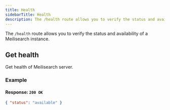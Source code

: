 ```yaml
---
title: Health
sidebarTitle: Health
description: The /health route allows you to verify the status and availability of a Meilisearch instance.
---
```




The `/health` route allows you to verify the status and availability of a Meilisearch instance.

## Get health

<RouteHighlighter method="GET" path="/health" />

Get health of Meilisearch server.

### Example

<CodeSamplesGetHealth1 />

#### Response: `200 OK`

```json
{ "status": "available" }
```
